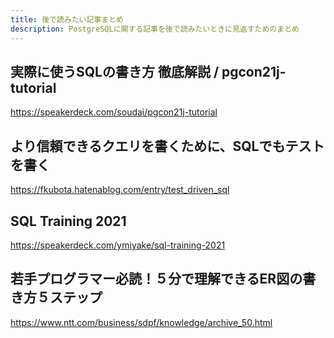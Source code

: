 ```yaml
---
title: 後で読みたい記事まとめ
description: PostgreSQLに関する記事を後で読みたいときに見返すためのまとめ
---
```


## 実際に使うSQLの書き方 徹底解説 / pgcon21j-tutorial

https://speakerdeck.com/soudai/pgcon21j-tutorial

## より信頼できるクエリを書くために、SQLでもテストを書く

https://fkubota.hatenablog.com/entry/test_driven_sql

## SQL Training 2021

https://speakerdeck.com/ymiyake/sql-training-2021

## 若手プログラマー必読！５分で理解できるER図の書き方５ステップ

https://www.ntt.com/business/sdpf/knowledge/archive_50.html
